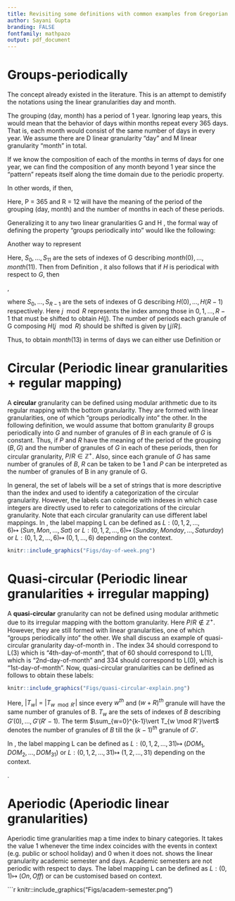 ```yaml
---
title: Revisiting some definitions with common examples from Gregorian calendar
author: Sayani Gupta
branding: FALSE
fontfamily: mathpazo
output: pdf_document
---
```



# Groups-periodically

The concept already existed in the literature. This is an attempt to demistify the notations using the linear granularities day and month.


The grouping (day, month) has a period of 1 year. Ignoring leap years, this would mean that the behavior of days within months repeat every 365 days. That is, each month would consist of the same number of days in every year. We assume there are D linear granularity "day" and M linear granularity "month" in total.

\begin{equation}\label{eq:eq1}
\begin{split}
month(0) & = day(0)\bigcup day(1)\dots\bigcup day(30)\\
month(1) & = day(31)\bigcup day(32)\dots\bigcup day(58)\\
month(2) & = day(59)\bigcup day(60)\dots\bigcup day(89)\\
\dots\\
month(11) & = day(334)\dots day(363)\bigcup day(364)\\
\end{split}
\end{equation}


If we know the composition of each of the months in terms of days for one year, we can find the composition of any month beyond 1 year since the "pattern" repeats itself along the time domain due to the periodic property. 

In other words,  if 
\begin{equation}\label{eq:eq2}
month(j) = day(a_1)\bigcup day(a_2)\dots\bigcup day(a_k) \quad for \quad j \in {0,1, 2, \dots, 11}
\end{equation}
then,  
\begin{equation}
month(j + R) = day(a_1 + P)\bigcup day(a_2 + P)\dots\bigcup day(a_k + P) \quad for \quad j + R \leq M
\end{equation}

Here, P = 365 and R = 12 will have the meaning of the period of the grouping (day, month) and the number of months in each of these periods.

Generalizing it to any two linear granularities G and H , the formal way of defining the property "groups periodically into" would like the following:

\newtheorem{definition}{Definition}
\begin{definition}\label{def:periodical}
A granularity H is periodical with respect to a granularity G if
(1) $G \trianglelefteq H$, and
(2) there exist $R,P \epsilon Z+$, where R is less than the number of granules of H, such
that for all $j \epsilon Z$, if $H(j) = \bigcup_{i \in S}G(i)$ and $H (j + R) \neq \phi$ then
$H (j + R) = \bigcup_{i \in S} G(i + P)$.
\end{definition}

Another way to represent \autoref{eq:eq1}

\begin{equation}\label{eq:eq3}
\begin{split}
month(0) & = \bigcup_{i \in S_0}day(i), \quad S_0 = {0, 1, 2, \dots, 30}\\
month(1) & = \bigcup_{i \in S_1}day(i), \quad S_1 = {31, 32, \dots, 58}\\
month(2) & = \bigcup_{i \in S_2}day(i), \quad S_2 = {59, 60, \dots, 89}\\
\vdots\\
month(11) &  = \bigcup_{i \in S_{11}}day(i), \quad S_{11} = {334, 335, \dots, 364}\\
\end{split}
\end{equation}


Here, ${S_0,...,S_{11}}$ are the sets of indexes of G describing $month(0), . . . , month(11)$. Then from Definition \autoref{def:periodical}, it also follows that if $H$ is periodical with respect to $G$, then

\begin{equation}\label{eq:eq4}
H(j) = \bigcup_{i \in S_j \mod R}G(P*\lfloor j/R \rfloor + i)
\end{equation}, 

where ${S_0,...,S_{R-1}}$ are the sets of indexes of G describing $H (0), . . . , H (R - 1)$ respectively. Here $j \mod R$ represents the index among those in ${0, 1, \dots, R-1}$ that must be shifted to obtain $H(j)$. The number of periods each granule of G composing $H(j \mod R)$ should be shifted is given by $\lfloor j/R\rfloor$.


Thus,  to obtain $month(13)$ in terms of days we can either use Definition \autoref{def:periodical} or \autoref{eq:eq4}
\begin{equation}
\begin{split}
month(13) & =  month (1 + 12)\\
 & = \bigcup_{i \in S_1} day(i + 365) \quad since \quad month(1) =  \bigcup_{i \in S_1}day(i), \quad S_1 = {31, 32, \dots, 58}\\
 & = day(31 + 365)\bigcup day(32 + 365)\bigcup day(58 + 365)\\
\end{split}
\end{equation}




\begin{equation}
\begin{split}
month(13) & = \bigcup_{i \in S_{13 \mod 12}}day(365*\lfloor 13/12 \rfloor + i)\\
 & = \bigcup_{i \in S_1}day(365*1 + i)\\
 & = day(31 + 365)\bigcup day(32 + 365)\bigcup day(58 + 365)\\
\end{split}
\end{equation}


# Circular (Periodic linear granularities + regular mapping)

A **circular** granularity can be defined using modular arithmetic due to its regular mapping with the bottom granularity. They are formed with linear granularities, one of which "groups periodically into" the other. In the following definition, we would assume that bottom granularity $B$ groups periodically into $G$ and number of granules of $B$ in each granule of $G$ is constant. Thus, if $P$ and $R$  have the meaning of the period of the grouping $(B, G)$ and the number of granules of $G$ in each of these periods, then for circular granularity, $P/R \in \mathbb{Z}^+$. Also, since each granule of $G$ has same number of granules of $B$, $R$ can be taken to be $1$ and $P$ can be interpreted as the number of granules of B in any granule of G.

\begin{definition}\label{def:circular}
A circular granularity C(B, G) relates a linear granularity G to the bottom granularity B, if

\begin{equation} \label{eq:eq2}
\begin{split}
C_{B, G}(z) & = {L}(z\mod P) \quad \forall z \in \mathbb{Z}^+ \\
\end{split}
\end{equation}
where,
z denotes the index set,
B denotes a full-integer labelled bottom granularity which groups periodically into linear granularity G with regular mapping, 
{L} is a label mapping that defines an unique label for each index $l \in {0,1,\dots, (P-1)}$,
and P is the number of granules of B in each granule of G.
\end{definition}


In general, the set of labels will be a set of strings that is more descriptive than the index and used to identify a categorization of the circular granularity. However, the labels can coincide with indexes in which case integers are directly used to refer to categorizations of the circular granularity. Note that each
circular granularity can use different label mappings. In \autoref{fig:day-of-week}, the label mapping L can be defined as $L: ({0,1,2, \dots, 6}) \longmapsto\ ({Sun, Mon, \dots, Sat)}$ or $L: ({0,1,2, \dots, 6}) \longmapsto\ ({Sunday, Monday, \dots, Saturday)}$ or $L: ({0,1,2, \dots, 6}) \longmapsto\ ({0, 1, \dots, 6)}$
depending on the context.

```r
knitr::include_graphics("Figs/day-of-week.png")
```


# Quasi-circular (Periodic linear granularities + irregular mapping)

A **quasi-circular** granularity can not be defined using modular arithmetic due to its irregular mapping with the bottom granularity. Here $P/R \not \in \mathbb{Z}^+$. However, they are still formed with linear granularities, one of which "groups periodically into" the other. We shall discuss an example of  quasi-circular granularity day-of-month in \autoref{fig:quasi-circular-explain}. The index 34 should correspond to L(3) which is "4th-day-of-month", that of 60 should correspond to L(1), which is "2nd-day-of-month" and 334 should correspond to L(0), which is "1st-day-of-month". Now, quasi-circular granularities can be defined as follows to obtain these labels:


```r
knitr::include_graphics("Figs/quasi-circular-explain.png")
```

<!-- quad number \quad of \quad days \quad till \quad month(11-1) -->

<!-- Now, $35 \in month(1)$ and hence $N_k = 31$.  -->

<!-- Thus, $Q_{day, month}(35) = 35 - 31 =  L(4)$  -->

<!-- Similarly, $Q_{day, month}(60) = 60 - (31+28) =  L(1)$, $60 \in month(2)$ and N_k is number of days in month(0) and month(1). -->


\begin{definition}\label{quasicircular}
A quasi-circular granularity $Q_{B, G'}$ that relates linear granularities $G'$ and bottom granularity $B$, if

\begin{equation}\label{eq:eq3}
Q_{B, G'}(z) = L(z - \sum_{w=0}^{k-1}\vert T_{w \mod R'} \vert), \quad z \in T_k
\end{equation}

where,  
$z$ denotes the index set,
$B$ denotes a full-integer labelled bottom granularity which groups periodically into linear granularity $G'$ with irregular mapping, {L} is a label mapping that defines an unique label for each index $l \in {0,1,\dots, (k-1)}$, $T_w$ are the sets of indices of B describing $G'(w)$ such that 
\begin{equation}
G'(w) = \bigcup_{z \in T_w}B(z),\\
\end{equation}
$T_w = 0 \quad for \quad w\epsilon Z_{<0}$ and $\vert T_w \vert$ is the cardinality of set $T_w$.
\end{definition}

Here, $\vert T_w \vert$ = $\vert T_{w\mod R'} \vert$ since every $w^{th}$ and $(w+R)^{th}$ granule will have the same number of granules of B. $T_w$ are the sets of indexes of $B$ describing $G'(0), . . . , G'(R'- 1)$. The term $\sum_{w=0}^{k-1}\vert T_{w \mod R'}\vert$ denotes the number of granules of $B$ till the $(k-1)^{th}$ granule of $G'$.


In \autoref{fig:quasi-circular-explain}, the label mapping L can be defined as $L: ({0,1,2, \dots, 31}) \longmapsto\ ({DOM_1, DOM_2, \dots, DOM_{31})}$ or $L: ({0,1,2, \dots, 31}) \longmapsto\ ({1, 2, \dots, 31)}$
depending on the context.


\begin{equation}
\begin{split}
Q_{day, month}(34) & = L(35 - 31) \quad since \quad 35 \in \quad month(1)\\
Q_{day, month}(60) & = L(60 - 31 - 28), \quad since\quad 60 \in \quad month(2)\\
Q_{day, month}(334) & = L(334 - 334) \quad since \quad 334 \in \quad month(11)\\
\end{split}
\end{equation}.

# Aperiodic (Aperiodic linear granularities)

\begin{definition}\label{aperiodic}
An aperiodic granularity $A_{B, G''}$ that relates linear granularities G and bottom granularity $B$, with $G''$ being aperiodical with respect to $B$, is given by

\begin{equation}\label{eq:eq4}
\begin{split}
A_{B, G''}(z) & = L(1), \quad z \in T_q\\
     & = L(0), \quad z \not\in T_q\\
\end{split}
\end{equation}
where  
$z$ denotes the index set,
$T_q$ are the sets of indices of $B$ describing $G''(q)$ such that $$G''(q) = \bigcup_{z \in T_q}B(z)$$
\end{definition}

 Aperiodic time granularities map a time index to binary categories. It takes the value 1 whenever the time index coincides with the events in context (e.g. public or school holiday) and 0 when it does not. \autoref{fig:aperiodic} shows the linear granularity academic semester and days. Academic semesters are not periodic with respect to days. The label mapping L can be defined as $L: ({0,1}) \longmapsto\ ({On, Off)}$ or can be customised based on context.



```r
knitr::include_graphics("Figs/academ-semester.png")


